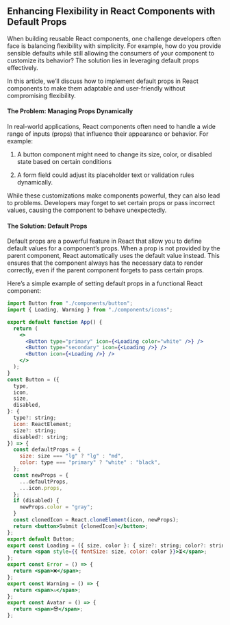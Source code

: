 
<Section>
<Section.Back />

## Enhancing Flexibility in React Components with Default Props

When building reusable React components, one challenge developers often face is balancing flexibility with simplicity. For example, how do you provide sensible defaults while still allowing the consumers of your component to customize its behavior? The solution lies in leveraging default props effectively.

In this article, we’ll discuss how to implement default props in React components to make them adaptable and user-friendly without compromising flexibility.

#### The Problem: Managing Props Dynamically

In real-world applications, React components often need to handle a wide range of inputs (props) that influence their appearance or behavior. For example:

1. A button component might need to change its size, color, or disabled
   state based on certain conditions

2. A form field could adjust its placeholder text or validation rules
   dynamically.

While these customizations make components powerful, they can also lead to problems. Developers may forget to set certain props or pass incorrect values, causing the component to behave unexpectedly.

#### The Solution: Default Props

Default props are a powerful feature in React that allow you to define default values for a component’s props. When a prop is not provided by the parent component, React automatically uses the default value instead. This ensures that the component always has the necessary data to render correctly, even if the parent component forgets to pass certain props.

Here’s a simple example of setting default props in a functional React component:

```jsx
import Button from "./components/button";
import { Loading, Warning } from "./components/icons";

export default function App() {
  return (
    <>
      <Button type="primary" icon={<Loading color="white" />} />
      <Button type="secondary" icon={<Loading />} />
      <Button icon={<Loading />} />
    </>
  );
}
const Button = ({
  type,
  icon,
  size,
  disabled,
}: {
  type?: string;
  icon: ReactElement;
  size?: string;
  disabled?: string;
}) => {
  const defaultProps = {
    size: size === "lg" ? "lg" : "md",
    color: type === "primary" ? "white" : "black",
  };
  const newProps = {
    ...defaultProps,
    ...icon.props,
  };
  if (disabled) {
    newProps.color = "gray";
  }
  const clonedIcon = React.cloneElement(icon, newProps);
  return <button>Submit {clonedIcon}</button>;
};
export default Button;
export const Loading = ({ size, color }: { size?: string; color?: string }) => {
  return <span style={{ fontSize: size, color: color }}>⏳</span>;
};
export const Error = () => {
  return <span>❌</span>;
};
export const Warning = () => {
  return <span>⚠️</span>;
};
export const Avatar = () => {
  return <span>😎</span>;
};
```

</Section>
